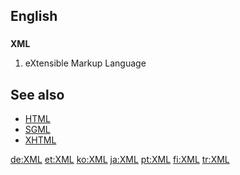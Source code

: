 ==English==
==={{initialism}}===
{{wikipedia}}
'''XML'''

# eXtensible Markup Language

==See also==
*[[HTML]]
*[[SGML]]
*[[XHTML]]

[[de:XML]]
[[et:XML]]
[[ko:XML]]
[[ja:XML]]
[[pt:XML]]
[[fi:XML]]
[[tr:XML]]